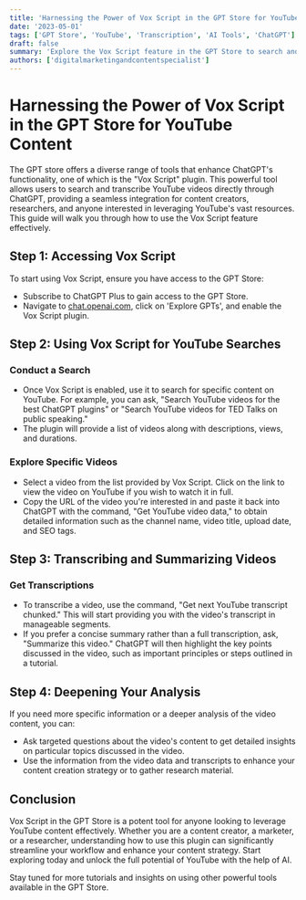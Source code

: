 ```yaml
---
title: 'Harnessing the Power of Vox Script in the GPT Store for YouTube Content'
date: '2023-05-01'
tags: ['GPT Store', 'YouTube', 'Transcription', 'AI Tools', 'ChatGPT']
draft: false
summary: 'Explore the Vox Script feature in the GPT Store to search and transcribe YouTube videos directly through ChatGPT. Learn how to maximize this tool for effective content discovery and analysis.'
authors: ['digitalmarketingandcontentspecialist']
---
```


# Harnessing the Power of Vox Script in the GPT Store for YouTube Content

The GPT store offers a diverse range of tools that enhance ChatGPT's functionality, one of which is the "Vox Script" plugin. This powerful tool allows users to search and transcribe YouTube videos directly through ChatGPT, providing a seamless integration for content creators, researchers, and anyone interested in leveraging YouTube's vast resources. This guide will walk you through how to use the Vox Script feature effectively.

## Step 1: Accessing Vox Script

To start using Vox Script, ensure you have access to the GPT Store:
- Subscribe to ChatGPT Plus to gain access to the GPT Store.
- Navigate to [chat.openai.com](https://chat.openai.com), click on 'Explore GPTs', and enable the Vox Script plugin.

## Step 2: Using Vox Script for YouTube Searches

### Conduct a Search
- Once Vox Script is enabled, use it to search for specific content on YouTube. For example, you can ask, "Search YouTube videos for the best ChatGPT plugins" or "Search YouTube videos for TED Talks on public speaking."
- The plugin will provide a list of videos along with descriptions, views, and durations.

### Explore Specific Videos
- Select a video from the list provided by Vox Script. Click on the link to view the video on YouTube if you wish to watch it in full.
- Copy the URL of the video you're interested in and paste it back into ChatGPT with the command, "Get YouTube video data," to obtain detailed information such as the channel name, video title, upload date, and SEO tags.

## Step 3: Transcribing and Summarizing Videos

### Get Transcriptions
- To transcribe a video, use the command, "Get next YouTube transcript chunked." This will start providing you with the video's transcript in manageable segments.
- If you prefer a concise summary rather than a full transcription, ask, "Summarize this video." ChatGPT will then highlight the key points discussed in the video, such as important principles or steps outlined in a tutorial.

## Step 4: Deepening Your Analysis

If you need more specific information or a deeper analysis of the video content, you can:
- Ask targeted questions about the video's content to get detailed insights on particular topics discussed in the video.
- Use the information from the video data and transcripts to enhance your content creation strategy or to gather research material.

## Conclusion

Vox Script in the GPT Store is a potent tool for anyone looking to leverage YouTube content effectively. Whether you are a content creator, a marketer, or a researcher, understanding how to use this plugin can significantly streamline your workflow and enhance your content strategy. Start exploring today and unlock the full potential of YouTube with the help of AI.

Stay tuned for more tutorials and insights on using other powerful tools available in the GPT Store.
